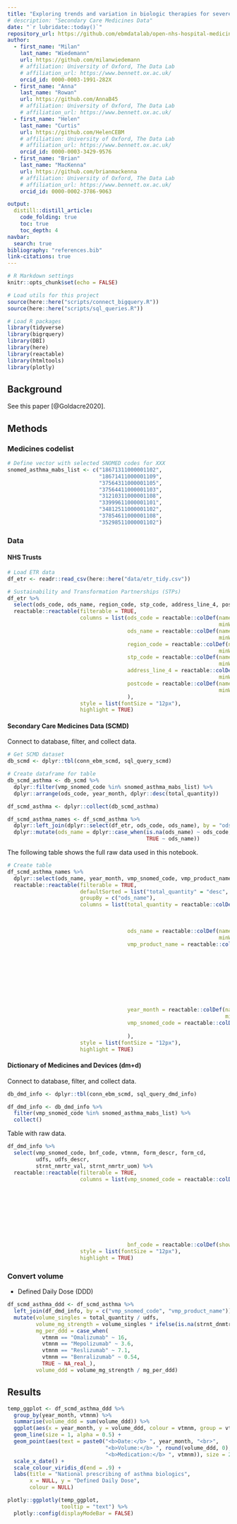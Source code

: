 ```yaml
---
title: "Exploring trends and variation in biologic therapies for severe asthma"
# description: "Secondary Care Medicines Data"
date: "`r lubridate::today()`"
repository_url: https://github.com/ebmdatalab/open-nhs-hospital-medicines-pilot
author:
  - first_name: "Milan"
    last_name: "Wiedemann"
    url: https://github.com/milanwiedemann
    # affiliation: University of Oxford, The Data Lab
    # affiliation_url: https://www.bennett.ox.ac.uk/
    orcid_id: 0000-0003-1991-282X
  - first_name: "Anna"
    last_name: "Rowan"
    url: https://github.com/AnnaB45
    # affiliation: University of Oxford, The Data Lab
    # affiliation_url: https://www.bennett.ox.ac.uk/
  - first_name: "Helen"
    last_name: "Curtis"
    url: https://github.com/HelenCEBM
    # affiliation: University of Oxford, The Data Lab
    # affiliation_url: https://www.bennett.ox.ac.uk/
    orcid_id: 0000-0003-3429-9576
  - first_name: "Brian"
    last_name: "MacKenna"
    url: https://github.com/brianmackenna
    # affiliation: University of Oxford, The Data Lab
    # affiliation_url: https://www.bennett.ox.ac.uk/
    orcid_id: 0000-0002-3786-9063

output:
  distill::distill_article:
    code_folding: true
    toc: true
    toc_depth: 4
navbar:
  search: true
bibliography: "references.bib"
link-citations: true
---
```


```r
# R Markdown settings
knitr::opts_chunk$set(echo = FALSE)

# Load utils for this project
source(here::here("scripts/connect_bigquery.R"))
source(here::here("scripts/sql_queries.R"))

# Load R packages
library(tidyverse)
library(bigrquery)
library(DBI)
library(here)
library(reactable)
library(htmltools)
library(plotly)

```

## Background

See this paper [@Goldacre2020].

## Methods

### Medicines codelist

```r
# Define vector with selected SNOMED codes for XXX
snomed_asthma_mabs_list <- c("18671311000001102",
                             "18671411000001109",
                             "37564311000001105",
                             "37564411000001103",
                             "31210311000001108",
                             "33999611000001101",
                             "34812511000001102",
                             "37854611000001108",
                             "35298511000001102")
```

### Data

#### NHS Trusts

```r
# Load ETR data
df_etr <- readr::read_csv(here::here("data/etr_tidy.csv")) 
```

```r
# Sustainability and Transformation Partnerships (STPs) 
df_etr %>% 
  select(ods_code, ods_name, region_code, stp_code, address_line_4, postcode) %>%
  reactable::reactable(filterable = TRUE,
                       columns = list(ods_code = reactable::colDef(name = "Code", 
                                                                   minWidth = 50),
                                      ods_name = reactable::colDef(name = "Name", 
                                                                   minWidth = 200),
                                      region_code = reactable::colDef(name = "Region", 
                                                                   minWidth = 50),
                                      stp_code = reactable::colDef(name = "STP", 
                                                                   minWidth = 50),
                                      address_line_4 = reactable::colDef(name = "City", 
                                                                   minWidth = 100),
                                      postcode = reactable::colDef(name = "Postcode", 
                                                                   minWidth = 50)
                                      ),
                       style = list(fontSize = "12px"),
                       highlight = TRUE)
```

#### Secondary Care Medicines Data (SCMD)

Connect to database, filter, and collect data.

```r
# Get SCMD dataset
db_scmd <- dplyr::tbl(conn_ebm_scmd, sql_query_scmd)

# Create dataframe for table
db_scmd_asthma <- db_scmd %>% 
  dplyr::filter(vmp_snomed_code %in% snomed_asthma_mabs_list) %>% 
  dplyr::arrange(ods_code, year_month, dplyr::desc(total_quantity))

df_scmd_asthma <- dplyr::collect(db_scmd_asthma)

df_scmd_asthma_names <- df_scmd_asthma %>% 
  dplyr::left_join(dplyr::select(df_etr, ods_code, ods_name), by = "ods_code") %>% 
  dplyr::mutate(ods_name = dplyr::case_when(is.na(ods_name) ~ ods_code,
                                            TRUE ~ ods_name))
```

The following table shows the full raw data used in this notebook.

```r

# Create table
df_scmd_asthma_names %>% 
  dplyr::select(ods_name, year_month, vmp_snomed_code, vmp_product_name, total_quantity) %>%
  reactable::reactable(filterable = TRUE,
                       defaultSorted = list("total_quantity" = "desc", "year_month" = "desc"),
                       groupBy = c("ods_name"),
                       columns = list(total_quantity = reactable::colDef(name = "Count",
                                                                         minWidth = 50,
                                                                         aggregate = "sum",
                                                                         format = reactable::colFormat(digits = 0)),
                                      ods_name = reactable::colDef(name = "Trust", 
                                                                   minWidth = 200),
                                      vmp_product_name = reactable::colDef(name = "Product", 
                                                                           minWidth = 200,
                                                                           cell = function(value, index) {
                                                                             vmp_snomed_code <- paste0("SNOMED Code: ", df_scmd_asthma_names$vmp_snomed_code[index])
                                                                             vmp_snomed_code <- if (!is.na(vmp_snomed_code)) vmp_snomed_code else "Unknown"
                                                                             div(
                                                                               div(style = list(fontWeight = 600), value),
                                                                               div(style = list(fontSize = 12), vmp_snomed_code))
                                                                             }
                                                                           ),
                                      year_month = reactable::colDef(name = "Month", 
                                                                     minWidth = 50),
                                      vmp_snomed_code = reactable::colDef(show = FALSE)
                                      
                                      ),
                       style = list(fontSize = "12px"),
                       highlight = TRUE)

```

#### Dictionary of Medicines and Devices (dm+d)

Connect to database, filter, and collect data.

```r
db_dmd_info <- dplyr::tbl(conn_ebm_scmd, sql_query_dmd_info)

df_dmd_info <- db_dmd_info %>% 
  filter(vmp_snomed_code %in% snomed_asthma_mabs_list) %>% 
  collect()

```

Table with raw data.

```r
df_dmd_info %>% 
  select(vmp_snomed_code, bnf_code, vtmnm, form_descr, form_cd, 
         udfs, udfs_descr,
         strnt_nmrtr_val, strnt_nmrtr_uom) %>%
  reactable::reactable(filterable = TRUE,
                       columns = list(vmp_snomed_code = reactable::colDef(name = "SNOMED Code", 
                                                                           minWidth = 200,
                                                                           cell = function(value, index) {
                                                                             bnf_code <- paste0("BNF: ", df_dmd_info$bnf_code[index])
                                                                             bnf_code <- if (!is.na(bnf_code)) bnf_code else "Unknown"
                                                                             div(
                                                                               div(style = list(fontWeight = 600), value),
                                                                               div(style = list(fontSize = 12), bnf_code))
                                                                             }
                                                                           ),
                                      bnf_code = reactable::colDef(show = FALSE)),
                       style = list(fontSize = "12px"),
                       highlight = TRUE)
```

### Convert volume

- Defined Daily Dose (DDD)

```r
df_scmd_asthma_ddd <- df_scmd_asthma %>% 
  left_join(df_dmd_info, by = c("vmp_snomed_code", "vmp_product_name")) %>% 
  mutate(volume_singles = total_quantity / udfs,
         volume_mg_strength = volume_singles * ifelse(is.na(strnt_dnmtr_val), strnt_nmrtr_val, strnt_nmrtr_val * (udfs / strnt_dnmtr_val)),
         mg_per_ddd = case_when(
           vtmnm == "Omalizumab" ~ 16,
           vtmnm == "Mepolizumab" ~ 3.6,
           vtmnm == "Reslizumab" ~ 7.1,
           vtmnm == "Benralizumab" ~ 0.54,
           TRUE ~ NA_real_), 
         volume_ddd = volume_mg_strength / mg_per_ddd)
```



## Results



```r

temp_ggplot <- df_scmd_asthma_ddd %>%
  group_by(year_month, vtmnm) %>%
  summarise(volume_ddd = sum(volume_ddd)) %>% 
  ggplot(aes(x = year_month, y = volume_ddd, colour = vtmnm, group = vtmnm)) +
  geom_line(size = 1, alpha = 0.5) +
  geom_point(aes(text = paste0("<b>Date:</b> ", year_month, "<br>",
                               "<b>Volume:</b> ", round(volume_ddd, 0), "<br>",
                               "<b>Medication:</b> ", vtmnm)), size = 2) +
  scale_x_date() +
  scale_colour_viridis_d(end = .9) +
  labs(title = "National prescribing of asthma biologics",
       x = NULL, y = "Defined Daily Dose",
       colour = NULL)

plotly::ggplotly(temp_ggplot,
                 tooltip = "text") %>%
  plotly::config(displayModeBar = FALSE)
```





